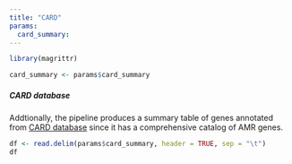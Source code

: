 ```yaml
---
title: "CARD"
params:
  card_summary:
---
```

```r
library(magrittr)

card_summary <- params$card_summary
```

##### CARD database

Addtionally, the pipeline produces a summary table of genes annotated from [CARD database](https://card.mcmaster.ca/) since it has a comprehensive catalog of AMR genes.

```r
df <- read.delim(params$card_summary, header = TRUE, sep = "\t")
df
```